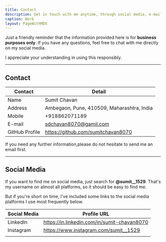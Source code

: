 ```yaml
---
title: Contact
description: Get in touch with me anytime, through social media, e-mail, or phone number.
caption: Work
layout: PageWithMDX
---
```


Just a friendly reminder that the information provided here is for **business purposes only**. If you have any questions, feel free to chat with me directly on my social media.

I appreciate your understanding in using this responsibly.

---

## Contact

| Contact        | Detail                                     |
| -------------- | ------------------------------------------ |
| Name           | Sumit Chavan                               |
| Address        | Ambegaon, Pune, 410509, Maharashtra, India |
| Mobile         | +918862071189                              |
| E-mail         | sdchavan8070@gamil.com                     |
| GitHub Profile | https://github.com/sumitchavan8070         |

If you need any further information,please do not hesitate to send me an email first.

---

## Social Media

If you want to find me on social media, just search for **@sumit\_\_1529**. That's my username on almost all platforms, so it should be easy to find me.

But if you're short on time, I've included some links to the social media platforms I use most frequently below.

| Social Media | Profile URL                                 |
| ------------ | ------------------------------------------- |
| LinkedIn     | https://in.linkedin.com/in/sumit-chavan8070 |
| Instagram    | https://www.instagram.com/sumit__1529       |
|              |
